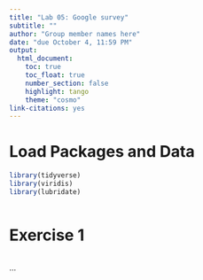 ```yaml
---
title: "Lab 05: Google survey"
subtitle: ""
author: "Group member names here"
date: "due October 4, 11:59 PM"
output: 
  html_document:
    toc: true
    toc_float: true
    number_section: false
    highlight: tango
    theme: "cosmo"
link-citations: yes
---
```


# Load Packages and Data

```r
library(tidyverse)
library(viridis)
library(lubridate)
``` 

```r

```

# Exercise 1

```r
```

...